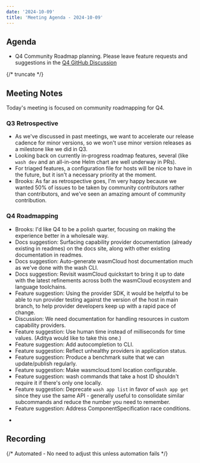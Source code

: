 ```yaml
---
date: '2024-10-09'
title: 'Meeting Agenda - 2024-10-09'
---
```


## Agenda

- Q4 Community Roadmap planning. Please leave feature requests and suggestions in the [Q4 GitHub Discussion](https://github.com/wasmCloud/wasmCloud/discussions/3119)

{/* truncate */}

## Meeting Notes

Today's meeting is focused on community roadmapping for Q4.

### Q3 Retrospective

* As we've discussed in past meetings, we want to accelerate our release cadence for minor versions, so we won't use minor version releases as a milestone like we did in Q3.
* Looking back on currently in-progress roadmap features, several (like `wash dev` and an all-in-one Helm chart are well underway in PRs).
* For triaged features, a configuration file for hosts will be nice to have in the future, but it isn't a necessary priority at the moment.
* Brooks: As far as retrospective goes, I'm very happy because we wanted 50% of issues to be taken by community contributors rather than contributors, and we've seen an amazing amount of community contribution.

### Q4 Roadmapping

* Brooks: I'd like Q4 to be a polish quarter, focusing on making the experience better in a wholesale way.
* Docs suggestion: Surfacing capability provider documentation (already existing in readmes) on the docs site, along with other existing documentation in readmes.
* Docs suggestion: Auto-generate wasmCloud host documentation much as we've done with the wash CLI.
* Docs suggestion: Revisit wasmCloud quickstart to bring it up to date with the latest refinements across both the wasmCloud ecosystem and language toolchains.
* Feature suggestion: Using the provider SDK, it would be helptful to be able to run provider testing against the version of the host in main branch, to help provider developers keep up with a rapid pace of change.
* Discussion: We need documentation for handling resources in custom capability providers.
* Feature suggestion: Use human time instead of milliseconds for time values. (Aditya would like to take this one.)
* Feature suggestion: Add autocompletion to CLI.
* Feature suggestion: Reflect unhealthy providers in application status.
* Feature suggestion: Produce a benchmark suite that we can update/publish regularly.
* Feature suggestion: Make wasmcloud.toml location configurable.
* Feature suggestion: wash commands that take a host ID shouldn't require it if there's only one locally.
* Feature suggestion: Deprecate `wash app list` in favor of `wash app get` since they use the same API - generally useful to consolidate similar subcommands and reduce the number you need to remember.
* Feature suggestion: Address ComponentSpecification race conditions. 

-

## Recording

{/* Automated - No need to adjust this unless automation fails */}

<YouTube url="https://www.youtube.com/watch?v=OJzM74Y5_q8" />
